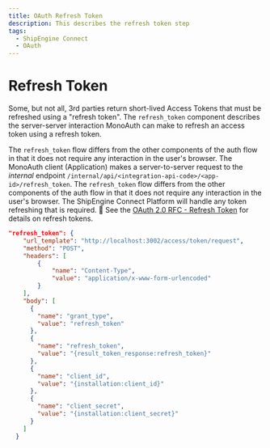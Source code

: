 ```yaml
---
title: OAuth Refresh Token
description: This describes the refresh token step
tags:
  - ShipEngine Connect
  - OAuth
---
```


# Refresh Token

Some, but not all, 3rd parties return short-lived Access Tokens that must be
refreshed using a "refresh token". The `refresh_token` component describes the
server-server interaction MonoAuth can make to refresh an access token using a
refresh token.

The `refresh_token` flow differs from the other components of the auth flow in
that it does not require any interaction in the user's browser. The MonoAuth
client (Application) makes a server-to-server request to the *internal* endpoint
`/internal/api/<integration-api-code>/<app-id>/refresh_token`.
The `refresh_token` flow differs from the other components of the auth flow in
that it does not require any interaction in the user's browser. The ShipEngine Connect Platform will handle any token refreshing that is required.
:brain: See the [OAuth 2.0 RFC - Refresh Token](https://tools.ietf.org/html/rfc6749#section-1.5)
for details on refresh tokens.

```json
"refresh_token": {
    "url_template": "http://localhost:3002/access/token/request",
    "method": "POST",
    "headers": [
        {
            "name": "Content-Type",
            "value": "application/x-www-form-urlencoded"
        }
    ],
    "body": [
      {
        "name": "grant_type",
        "value": "refresh_token"
      },
      {
        "name": "refresh_token",
        "value": "{result_token_response:refresh_token}"
      },
      {
        "name": "client_id",
        "value": "{installation:client_id}"
      },
      {
        "name": "client_secret",
        "value": "{installation:client_secret}"
      }
    ]
  }
```

<Pager
  prev="./request-token.mdx" prevTitle="Request Token"
  next="../index.mdx" nextTitle="Mono Auth Overview"
/>
